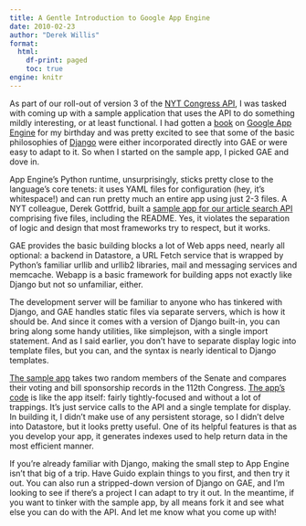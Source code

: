```yaml
---
title: A Gentle Introduction to Google App Engine
date: 2010-02-23
author: "Derek Willis"
format:
  html:
    df-print: paged
    toc: true
engine: knitr
---
```


As part of our roll-out of version 3 of the [NYT Congress API](http://developer.nytimes.com/docs/congress_api), I was tasked with coming up with a sample application that uses the API to do something mildly interesting, or at least functional. I had gotten a [book](http://oreilly.com/catalog/9780596522735) on [Google App Engine](http://code.google.com/appengine/) for my birthday and was pretty excited to see that some of the basic philosophies of [Django](http://www.djangoproject.com/) were either incorporated directly into GAE or were easy to adapt to it. So when I started on the sample app, I picked GAE and dove in.

App Engine's Python runtime, unsurprisingly, sticks pretty close to the language's core tenets: it uses YAML files for configuration (hey, it's whitespace!) and can run pretty much an entire app using just 2-3 files. A NYT colleague, Derek Gottfrid, built a [sample app for our article search API](https://github.com/derekg/nyt-trender) comprising five files, including the README. Yes, it violates the separation of logic and design that most frameworks try to respect, but it works.

GAE provides the basic building blocks a lot of Web apps need, nearly all optional: a backend in Datastore, a URL Fetch service that is wrapped by Python's familiar urllib and urllib2 libraries, mail and messaging services and memcache. Webapp is a basic framework for building apps not exactly like Django but not so unfamiliar, either.

The development server will be familiar to anyone who has tinkered with Django, and GAE handles static files via separate servers, which is how it should be. And since it comes with a version of Django built-in, you can bring along some handy utilities, like simplejson, with a single import statement. And as I said earlier, you don't have to separate display logic into template files, but you can, and the syntax is nearly identical to Django templates.

[The sample app](http://nytcongress.appspot.com/) takes two random members of the Senate and compares their voting and bill sponsorship records in the 112th Congress. [The app's code](https://github.com/dwillis/NYT-Congress-API-Demo) is like the app itself: fairly tightly-focused and without a lot of trappings. It's just service calls to the API and a single template for display. In building it, I didn't make use of any persistent storage, so I didn't delve into Datastore, but it looks pretty useful. One of its helpful features is that as you develop your app, it generates indexes used to help return data in the most efficient manner.

If you're already familiar with Django, making the small step to App Engine isn't that big of a trip. Have Guido explain things to you first, and then try it out. You can also run a stripped-down version of Django on GAE, and I'm looking to see if there's a project I can adapt to try it out. In the meantime, if you want to tinker with the sample app, by all means fork it and see what else you can do with the API. And let me know what you come up with!